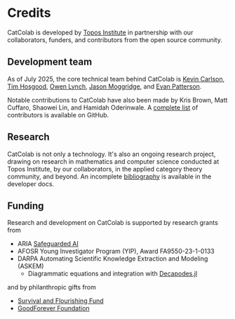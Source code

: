
# Credits

CatColab is developed by [Topos Institute](https://topos.institute/) in partnership
with our collaborators, funders, and contributors from the open source
community.

## Development team

As of July 2025, the core technical team behind CatColab is
[Kevin Carlson](https://topos.institute/people/kevin-carlson/),
[Tim Hosgood](https://thosgood.net/),
[Owen Lynch](https://owenlynch.org/),
[Jason Moggridge](https://github.com/jmoggr), and
[Evan Patterson](https://www.epatters.org/).

Notable contributions to CatColab have also been made by Kris Brown, Matt
Cuffaro, Shaowei Lin, and Hamidah Oderinwale. A [complete
list](https://github.com/ToposInstitute/CatColab/graphs/contributors) of
contributors is available on GitHub.

## Research

CatColab is not only a technology. It's also an ongoing research project,
drawing on research in mathematics and computer science conducted at Topos
Institute, by our collaborators, in the applied category theory community, and
beyond. An incomplete <A href="/dev/bib-0001.xml">bibliography</A> is available
in the developer docs.

## Funding

Research and development on CatColab is supported by research grants from

- ARIA [Safeguarded
  AI](https://www.aria.org.uk/opportunity-spaces/mathematics-for-safe-ai/safeguarded-ai/)
- AFOSR Young Investigator Program (YIP), Award FA9550-23-1-0133
- DARPA Automating Scientific Knowledge Extraction and Modeling (ASKEM)
  - Diagrammatic equations and integration with
    [Decapodes.jl](https://github.com/AlgebraicJulia/Decapodes.jl)

and by philanthropic gifts from

- [Survival and Flourishing Fund](https://survivalandflourishing.fund/)
- [GoodForever Foundation](https://www.goodforever.org/foundation)
